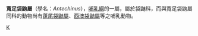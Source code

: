 {{Automatic taxobox
| taxon = Antechinus
| image = Fawn Antechinus.JPG
| range_map = Fawn Antechinus.png
}}
'''寬足袋鼩屬'''（學名：''Antechinus''），[[哺乳綱|哺乳綱]]的一屬，屬於袋鼬科，而與寬足袋鼩屬同科的動物尚有[[蓬尾袋鼬屬|蓬尾袋鼬屬]]、[[西澳袋鼬屬|西澳袋鼬屬]]等之哺乳動物。
{{Agreodontia}}
{{Taxonbar|from=Q135411}}

[[Category:袋鼬科|K]]